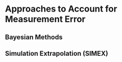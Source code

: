 # Approaches to Account for Measurement Error

## Bayesian Methods

## Simulation Extrapolation (SIMEX)
